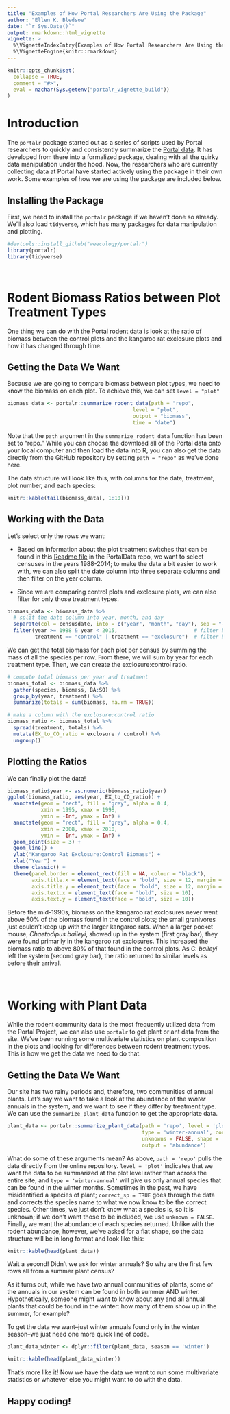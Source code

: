 ```yaml
---
title: "Examples of How Portal Researchers Are Using the Package"
author: "Ellen K. Bledsoe"
date: "`r Sys.Date()`"
output: rmarkdown::html_vignette
vignette: >
  %\VignetteIndexEntry{Examples of How Portal Researchers Are Using the Package}
  %\VignetteEngine{knitr::rmarkdown}
---
```


```r
knitr::opts_chunk$set(
  collapse = TRUE,
  comment = "#>",
  eval = nzchar(Sys.getenv("portalr_vignette_build"))
)
```

# Introduction

The `portalr` package started out as a series of scripts used by Portal researchers to quickly and consistently summarize the [Portal data](https://github.com/weecology/PortalData). It has developed from there into a formalized package, dealing with all the quirky data manipulation under the hood. Now, the researchers who are currently collecting data at Portal have started actively using the package in their own work. Some examples of how we are using the package are included below.  

## Installing the Package

First, we need to install the `portalr` package if we haven't done so already. We'll also load `tidyverse`, which has many packages for data manipulation and plotting.    
```r
#devtools::install_github("weecology/portalr")
library(portalr)
library(tidyverse)  
```     
<br/>
    
# Rodent Biomass Ratios between Plot Treatment Types

One thing we can do with the Portal rodent data is look at the ratio of biomass between the control plots and the kangaroo rat exclosure plots and how it has changed through time. 

## Getting the Data We Want

Because we are going to compare biomass between plot types, we need to know the biomass on each plot. To achieve this, we can set `level = "plot"` 

```r
biomass_data <- portalr::summarize_rodent_data(path = "repo", 
                                         level = "plot", 
                                         output = "biomass",
                                         time = "date")
```

Note that the `path` argument in the `summarize_rodent_data` function has been set to "repo." While you can choose the download all of the Portal data onto your local computer and then load the data into R, you can also get the data directly from the GitHub repository by setting `path = "repo"` as we've done here.

The data structure will look like this, with columns for the date, treatment, plot number, and each species:
```r
knitr::kable(tail(biomass_data[, 1:10]))
```

## Working with the Data

Let's select only the rows we want:

* Based on information about the plot treatment switches that can be found in this [Readme file](https://github.com/weecology/PortalData/tree/master/SiteandMethods) in the PortalData repo, we want to select censuses in the years 1988-2014; to make the data a bit easier to work with, we can also split the date column into three separate columns and then filter on the year column. 

* Since we are comparing control plots and exclosure plots, we can also filter for only those treatment types. 

```r
biomass_data <- biomass_data %>% 
  # split the date column into year, month, and day
  separate(col = censusdate, into = c("year", "month", "day"), sep = "-") %>% 
  filter(year >= 1988 & year < 2015,                         # filter by year
         treatment == "control" | treatment == "exclosure")  # filter by treatment type
```

We can get the total biomass for each plot per census by summing the mass of all the species per row. From there, we will sum by year for each treatment type. Then, we can create the exclosure:control ratio.

```r
# compute total biomass per year and treatment
biomass_total <- biomass_data %>%
  gather(species, biomass, BA:SO) %>%
  group_by(year, treatment) %>%
  summarize(totals = sum(biomass, na.rm = TRUE))

# make a column with the exclosure:control ratio
biomass_ratio <- biomass_total %>%
  spread(treatment, totals) %>%
  mutate(EX_to_CO_ratio = exclosure / control) %>%
  ungroup()
```

## Plotting the Ratios

We can finally plot the data!

```r
biomass_ratio$year <- as.numeric(biomass_ratio$year)
ggplot(biomass_ratio, aes(year, EX_to_CO_ratio)) +
  annotate(geom = "rect", fill = "grey", alpha = 0.4,
           xmin = 1995, xmax = 1998,
           ymin = -Inf, ymax = Inf) +
  annotate(geom = "rect", fill = "grey", alpha = 0.4,
           xmin = 2008, xmax = 2010,
           ymin = -Inf, ymax = Inf) +
  geom_point(size = 3) +
  geom_line() +
  ylab("Kangaroo Rat Exclosure:Control Biomass") +
  xlab("Year") + 
  theme_classic() +
  theme(panel.border = element_rect(fill = NA, colour = "black"),
        axis.title.x = element_text(face = "bold", size = 12, margin = margin(t = 20)),
        axis.title.y = element_text(face = "bold", size = 12, margin = margin(r = 20)),
        axis.text.x = element_text(face = "bold", size = 10),
        axis.text.y = element_text(face = "bold", size = 10))
```

Before the mid-1990s, biomass on the kangaroo rat exclosures never went above 50% of the biomass found in the control plots; the small granivores just couldn't keep up with the larger kangaroo rats. When a larger pocket mouse, _Chaetodipus baileyi_, showed up in the system (first gray bar), they were found primarily in the kangaroo rat exclosures. This increased the biomass ratio to above 80% of that found in the control plots. As _C. baileyi_ left the system (second gray bar), the ratio returned to similar levels as before their arrival.  
<br/> 
<br/>

# Working with Plant Data  

While the rodent community data is the most frequently utilized data from the Portal Project, we can also use `portalr` to get plant or ant data from the site. We've been running some multivariate statistics on plant composition in the plots and looking for differences between rodent treatment types. This is how we get the data we need to do that. 

## Getting the Data We Want

Our site has two rainy periods and, therefore, two communities of annual plants. Let's say we want to take a look at the abundance of the _winter_ annuals in the system, and we want to see if they differ by treatment type. We can use the `summarize_plant_data` function to get the appropriate data.

```r
plant_data <- portalr::summarize_plant_data(path = 'repo', level = 'plot',
                                            type = 'winter-annual', correct_sp = TRUE,
                                            unknowns = FALSE, shape = 'flat', 
                                            output = 'abundance')
```

What do some of these arguments mean? As above, `path = 'repo'` pulls the data directly from the online repository. `level = 'plot'` indicates that we want the data to be summarized at the plot level rather than across the entire site, and `type = 'winter-annual'` will give us only annual species that can be found in the winter months. Sometimes in the past, we have misidentified a species of plant; `correct_sp = TRUE` goes through the data and corrects the species name to what we now know to be the correct species. Other times, we just don't know what a species is, so it is unknown; if we don't want those to be included, we use `unknown = FALSE`. Finally, we want the abundance of each species returned. Unlike with the rodent abundance, however, we've asked for a flat shape, so the data structure will be in long format and look like this:

```r
knitr::kable(head(plant_data))
```

Wait a second! Didn't we ask for winter annuals? So why are the first few rows all from a summer plant census?

As it turns out, while we have two annual communities of plants, some of the annuals in our system can be found in both summer AND winter. Hypothetically, someone might want to know about any and all annual plants that could be found in the winter: how many of them show up in the summer, for example?   
  
To get the data we want--just winter annuals found only in the winter season--we just need one more quick line of code.

```r
plant_data_winter <- dplyr::filter(plant_data, season == 'winter')
```

```r
knitr::kable(head(plant_data_winter))
```

That's more like it! Now we have the data we want to run some multivariate statistics or whatever else you might want to do with the data.

## Happy coding!
